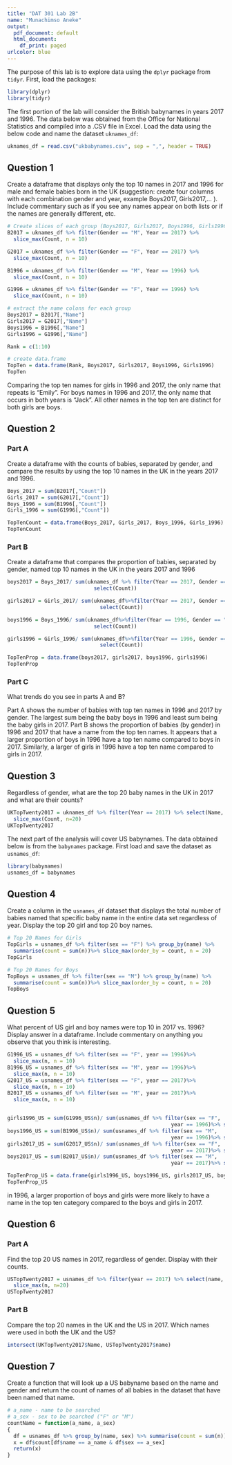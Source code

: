```yaml
---
title: "DAT 301 Lab 2B"
name: "Munachimso Aneke"
output:
  pdf_document: default
  html_document:
    df_print: paged
urlcolor: blue
---
```


The purpose of this lab is to explore data using the `dplyr` package from `tidyr`.  First, load the packages:

```r
library(dplyr)
library(tidyr)
```

The first portion of the lab will consider the British babynames in years 2017 and 1996.  The data below was obtained from the Office for National Statistics and compiled into a .CSV file in Excel.  Load the data using the below code and name the dataset `uknames_df`:

```r
uknames_df = read.csv("ukbabynames.csv", sep = ",", header = TRUE)
```


## Question 1

Create a dataframe that displays only the top 10 names in 2017 and 1996 for male and female babies born in the UK (suggestion: create four columns with each combination gender and year, example Boys2017, Girls2017,... ). Include commentary such as if you see any names appear on both lists or if the names are generally different, etc. 

```r
# Create slices of each group (Boys2017, Girls2017, Boys1996, Girls1996)
B2017 = uknames_df %>% filter(Gender == "M", Year == 2017) %>% 
  slice_max(Count, n = 10)

G2017 = uknames_df %>% filter(Gender == "F", Year == 2017) %>% 
  slice_max(Count, n = 10)

B1996 = uknames_df %>% filter(Gender == "M", Year == 1996) %>% 
  slice_max(Count, n = 10)

G1996 = uknames_df %>% filter(Gender == "F", Year == 1996) %>% 
  slice_max(Count, n = 10)

# extract the name colons for each group
Boys2017 = B2017[,"Name"]
Girls2017 = G2017[,"Name"]
Boys1996 = B1996[,"Name"]
Girls1996 = G1996[,"Name"]

Rank = c(1:10)

# create data.frame
TopTen = data.frame(Rank, Boys2017, Girls2017, Boys1996, Girls1996)
TopTen
```
Comparing the top ten names for girls in 1996 and 2017, the only name that repeats is "Emily". For boys names in 1996 and 2017, the only name that occurs in both years is "Jack". All other names in the top ten are distinct for both girls are boys.


## Question 2

### Part A

Create a dataframe with the counts of babies, separated by gender, and compare the results by using the top 10 names in the UK in the years 2017 and 1996. 

```r
Boys_2017 = sum(B2017[,"Count"])
Girls_2017 = sum(G2017[,"Count"])
Boys_1996 = sum(B1996[,"Count"])
Girls_1996 = sum(G1996[,"Count"])

TopTenCount = data.frame(Boys_2017, Girls_2017, Boys_1996, Girls_1996)
TopTenCount

```


### Part B

Create a dataframe that compares the proportion of babies, separated by gender, named top 10 names in the UK in the years 2017 and 1996

```r
boys2017 = Boys_2017/ sum(uknames_df %>% filter(Year == 2017, Gender == "M")%>%
                            select(Count))

girls2017 = Girls_2017/ sum(uknames_df%>%filter(Year == 2017, Gender == "F")%>%
                              select(Count))

boys1996 = Boys_1996/ sum(uknames_df%>%filter(Year == 1996, Gender == "M")%>%
                            select(Count))

girls1996 = Girls_1996/ sum(uknames_df%>%filter(Year == 1996, Gender == "F")%>%
                              select(Count))

TopTenProp = data.frame(boys2017, girls2017, boys1996, girls1996)
TopTenProp
```


### Part C

What trends do you see in parts A and B?

Part A shows the number of babies with top ten names in 1996 and 2017 by gender. The largest sum being the baby boys in 1996 and least sum being the baby girls in 2017. Part B shows the proportion of babies (by gender) in 1996 and 2017 that have a name from the top ten names. It appears that a larger proportion of boys in 1996 have a top ten name compared to boys in 2017. Similarly, a larger of girls in 1996  have a top ten name compared to girls in 2017.


## Question 3

Regardless of gender, what are the top 20 baby names in the UK in 2017 and what are their counts?

```r
UKTopTwenty2017 = uknames_df %>% filter(Year == 2017) %>% select(Name, Count)%>% 
  slice_max(Count, n=20)
UKTopTwenty2017
```



The next part of the analysis will cover US babynames.  The data obtained below is from the `babynames` package.  First load and save the dataset as `usnames_df`:

```r
library(babynames)
usnames_df = babynames
```



## Question 4

Create a column in the `usnames_df` dataset that displays the total number of babies named that specific baby name in the entire data set regardless of year.  Display the top 20 girl and top 20 boy names.

```r
# Top 20 Names for Girls 
TopGirls = usnames_df %>% filter(sex == "F") %>% group_by(name) %>% 
  summarise(count = sum(n))%>% slice_max(order_by = count, n = 20)
TopGirls

# Top 20 Names for Boys
TopBoys = usnames_df %>% filter(sex == "M") %>% group_by(name) %>% 
  summarise(count = sum(n))%>% slice_max(order_by = count, n = 20)
TopBoys

```



## Question 5

What percent of US girl and boy names were top 10 in 2017 vs. 1996?  Display answer in a dataframe.  Include commentary on anything you observe that you think is interesting.

```r
G1996_US = usnames_df %>% filter(sex == "F", year == 1996)%>% 
  slice_max(n, n = 10)
B1996_US = usnames_df %>% filter(sex == "M", year == 1996)%>% 
  slice_max(n, n = 10)
G2017_US = usnames_df %>% filter(sex == "F", year == 2017)%>% 
  slice_max(n, n = 10)
B2017_US = usnames_df %>% filter(sex == "M", year == 2017)%>% 
  slice_max(n, n = 10)


girls1996_US = sum(G1996_US$n)/ sum(usnames_df %>% filter(sex == "F", 
                                                     year == 1996)%>% select(n))
boys1996_US = sum(B1996_US$n)/ sum(usnames_df %>% filter(sex == "M", 
                                                     year == 1996)%>% select(n))
girls2017_US = sum(G2017_US$n)/ sum(usnames_df %>% filter(sex == "F", 
                                                     year == 2017)%>% select(n))
boys2017_US = sum(B2017_US$n)/ sum(usnames_df %>% filter(sex == "M", 
                                                     year == 2017)%>% select(n))

TopTenProp_US = data.frame(girls1996_US, boys1996_US, girls2017_US, boys2017_US)
TopTenProp_US

```
in 1996, a larger proportion of boys and girls were more likely to have a name in the top ten category compared to the boys and girls in 2017.


## Question 6

### Part A

Find the top 20 US names in 2017, regardless of gender.  Display with their counts.

```r
USTopTwenty2017 = usnames_df %>% filter(year == 2017) %>% select(name, n)%>% 
  slice_max(n, n=20)
USTopTwenty2017
```


### Part B

Compare the top 20 names in the UK and the US in 2017.  Which names were used in both the UK and the US?

```r
intersect(UKTopTwenty2017$Name, USTopTwenty2017$name)
```


## Question 7

Create a function that will look up a US babyname based on the name and gender and return the count of names of all babies in the dataset that have been named that name.

```r
# a_name - name to be searched
# a_sex - sex to be searched ("F" or "M")
countName = function(a_name, a_sex)
{
  df = usnames_df %>% group_by(name, sex) %>% summarise(count = sum(n))
  x = df$count[df$name == a_name & df$sex == a_sex]
  return(x)
}
```